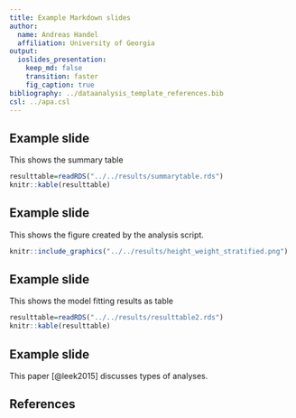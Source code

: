 ```yaml
---
title: Example Markdown slides
author:
  name: Andreas Handel
  affiliation: University of Georgia
output: 
  ioslides_presentation:
    keep_md: false
    transition: faster
    fig_caption: true
bibliography: ../dataanalysis_template_references.bib
csl: ../apa.csl
---
```




## Example slide 

This shows the summary table

```r
resulttable=readRDS("../../results/summarytable.rds")
knitr::kable(resulttable)
```

## Example slide 

This shows the figure created by the analysis script.

```r
knitr::include_graphics("../../results/height_weight_stratified.png")
```

## Example slide 

This shows the model fitting results as table

```r
resulttable=readRDS("../../results/resulttable2.rds")
knitr::kable(resulttable)
```

## Example slide 

This paper [@leek2015] discusses types of analyses. 

## References




